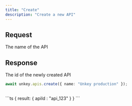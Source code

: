```yaml
---
title: "Create"
description: "Create a new API"
---
```


## Request

<ParamField body="name" type="string" required>
    The name of the API
</ParamField>

## Response

<ResponseField name="result">
<Expandable title="properties" defaultOpen>

<ResponseField name="apiId" type="string" required>
   The id of the newly created API
</ResponseField>

</Expandable>
</ResponseField>

<RequestExample>

```ts
await unkey.apis.create({ name: "Unkey production" });
```

</RequestExample>

## 
<ResponseExample>
```ts
{
  result: {
    apiId : "api_123"
  }
}
```

</ResponseExample>
